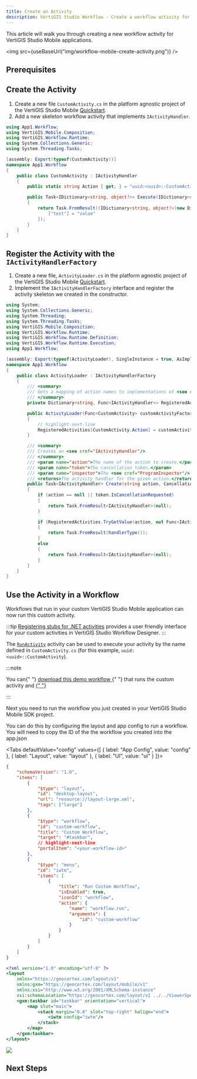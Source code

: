 ```yaml
---
title: Create an Activity
description: VertiGIS Studio Workflow - Create a workflow activity for web applications
---
```



This article will walk you through creating a new workflow activity for VertiGIS Studio Mobile applications.

<img src={useBaseUrl("img/workflow-mobile-create-activity.png")} />

## Prerequisites

<MobilePrereqs />

## Create the Activity

1. Create a new file `CustomActivity.cs` in the platform agnostic project of the VertiGIS Studio Mobile [Quickstart](../mobile/sdk-overview.mdx).
2. Add a new skeleton workflow activity that implements `IActivityHandler`.

```cs title="App1/App1/CustomActivity.cs"
using App1.Workflow;
using VertiGIS.Mobile.Composition;
using VertiGIS.Workflow.Runtime;
using System.Collections.Generic;
using System.Threading.Tasks;

[assembly: Export(typeof(CustomActivity))]
namespace App1.Workflow
{
    public class CustomActivity : IActivityHandler
    {
        public static string Action { get; } = "uuid:<uuid>::CustomActivity";

        public Task<IDictionary<string, object?>> Execute(IDictionary<string, object?> inputs, IActivityContext context)
        {
            return Task.FromResult((IDictionary<string, object?>)new Dictionary<string, object?>(){
                ["test"] = "value"
            });
        }
    }
}
```

## Register the Activity with the `IActivityHandlerFactory`

1. Create a new file, `ActivityLoader.cs` in the platform agnostic project of the VertiGIS Studio Mobile [Quickstart](../mobile/sdk-overview.mdx).
2. Implement the `IActivityHandlerFactory` interface and register the activity skeleton we created in the constructor.

```cs title="App1/App1/ActivityLoader.cs"
using System;
using System.Collections.Generic;
using System.Threading;
using System.Threading.Tasks;
using VertiGIS.Mobile.Composition;
using VertiGIS.Workflow.Runtime;
using VertiGIS.Workflow.Runtime.Definition;
using VertiGIS.Workflow.Runtime.Execution;
using App1.Workflow;

[assembly: Export(typeof(ActivityLoader), SingleInstance = true, AsImplementedInterfaces = true)]
namespace App1.Workflow
{
    public class ActivityLoader : IActivityHandlerFactory
    {
        /// <summary>
        /// Gets a mapping of action names to implementations of <see cref="IActivityHandler"/>s.
        /// </summary>
        private Dictionary<string, Func<IActivityHandler>> RegisteredActivities { get; } = new Dictionary<string, Func<IActivityHandler>>();

        public ActivityLoader(Func<CustomActivity> customActivityFactory)
        {
            // highlight-next-line
            RegisteredActivities[CustomActivity.Action] = customActivityFactory;
        }

        /// <summary>
        /// Creates an <see cref="IActivityHandler"/>.
        /// </summary>
        /// <param name="action">The name of the action to create.</param>
        /// <param name="token">The cancellation token.</param>
        /// <param name="inspector">The <see cref="ProgramInspector"/> for the program.</param>
        /// <returns>The activity handler for the given action.</returns>
        public Task<IActivityHandler> Create(string action, CancellationToken token, ProgramInspector inspector = null)
        {
            if (action == null || token.IsCancellationRequested)
            {
                return Task.FromResult<IActivityHandler>(null);
            }

            if (RegisteredActivities.TryGetValue(action, out Func<IActivityHandler> handlerType))
            {
                return Task.FromResult(handlerType());
            }
            else
            {
                return Task.FromResult<IActivityHandler>(null);
            }
        }
    }
}
```

## Use the Activity in a Workflow

Workflows that run in your custom VertiGIS Studio Mobile application can now run this custom activity.

:::tip
[Registering stubs for .NET activities](sdk-net-register-activities.mdx) provides a user friendly interface for your custom activities in VertiGIS Studio Workflow Designer.
:::

The [`RunActivity`](https://docs.vertigisstudio.com/workflow/latest/help/run-activity.html) activity can be used to execute your activity by the name defined in `CustomActivity.cs` (for this example, `uuid:<uuid>::CustomActivity`).

:::note

<p>
    You can{" "}
    <a
        href={useBaseUrl("workflows/mobile-create-activity.json")}
        download="custom-activity-workflow.json"
        target="_blank"
    >
        download this demo workflow
    </a>{" "}
    that runs the custom activity and
    <a
        href="https://docs.vertigisstudio.com/workflow/latest/help/import-export-workflows.html"
        target="_blank"
    >
        {" "}
    </a>
</p>
:::

Next you need to run the workflow you just created in your VertiGIS Studio Mobile SDK project.

<!-- TODO-after-mobile-restructure add link to running workflow and app config tutorial in mobile -->

You can do this by configuring the layout and app config to run a workflow. You will need to copy the ID of the the workflow you created into the app.json

<WorkflowUrlSnippet />

<Tabs
  defaultValue="config"
  values={[
    { label: "App Config", value: "config" },
    { label: "Layout", value: "layout" },
    { label: "UI", value: "ui" }
  ]}>
<TabItem value="config">

```json title="App1/App1/app.json"
{
    "schemaVersion": "1.0",
    "items": [
        {
            "$type": "layout",
            "id": "desktop-layout",
            "url": "resource://layout-large.xml",
            "tags": ["large"]
        },
        {
            "$type": "workflow",
            "id": "custom-workflow",
            "title": "Custom Workflow",
            "target": "#taskbar",
            // highlight-next-line
            "portalItem": "<your-workflow-id>"
        },
        {
            "$type": "menu",
            "id": "iwtm",
            "items": [
                {
                    "title": "Run Custom Workflow",
                    "isEnabled": true,
                    "iconId": "workflow",
                    "action": {
                        "name": "workflow.run",
                        "arguments": {
                            "id": "custom-workflow"
                        }
                    }
                }
            ]
        }
    ]
}
```

</TabItem>
<TabItem value="layout">

```xml title="App1/App1/layout-large.xml"
<?xml version="1.0" encoding="utf-8" ?>
<layout
    xmlns="https://geocortex.com/layout/v1"
    xmlns:gxm="https://geocortex.com/layout/mobile/v1"
    xmlns:xsi="http://www.w3.org/2001/XMLSchema-instance"
    xsi:schemaLocation="https://geocortex.com/layout/v1 ../../ViewerSpec/layout/layout-mobile.xsd">
	<gxm:taskbar id="taskbar" orientation="vertical">
		<map slot="main">
			<stack margin="0.8" slot="top-right" halign="end">
				<iwtm config="iwtm"/>
			</stack>
		</map>
	</gxm:taskbar>
</layout>
```

</TabItem>
<TabItem value="ui">
<img src={useBaseUrl("img/workflow-mobile-create-activity.png")}/>
</TabItem>
</Tabs>

## Next Steps

<UseCaseContainer>
    <UseCaseCard
        title="Calculate a Logarithm with a Custom Activity"
        description="Implement a custom activity that calculates the logarithm of a number"
        link={useBaseUrl(
            "docs/workflow/tutorial-mobile-calculate-logarithm-activity"
        )}
    />
    <UseCaseCard
        title="Implement a Custom Form Element"
        description="Implement a custom form element for applications like VertiGIS Studio Mobile"
        link={useBaseUrl(
            "docs/workflow/tutorial-mobile-activity-indicator-form-element"
        )}
    />
    <UseCaseCard
        title="Add a Callout to the Map through a Custom Activity"
        description="Access the map in custom activities for VertiGIS Studio Mobile"
        link={useBaseUrl(
            "docs/workflow/tutorial-mobile-show-map-callout"
        )}
    />
    <UseCaseCard
        title="Use the ArcGIS Runtime SDK for .NET in an activity."
        description="Use the ArcGIS Runtime SDK for .NET in an activity or form element"
        link={useBaseUrl(
            "docs/workflow/sdk-net-integrating-the-arcgis-api"
        )}
    />
</UseCaseContainer>
